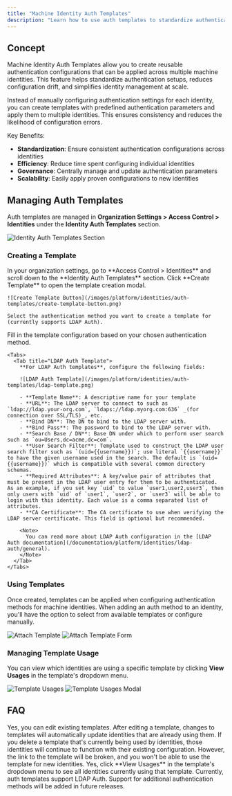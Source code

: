 ```yaml
---
title: "Machine Identity Auth Templates"
description: "Learn how to use auth templates to standardize authentication configurations for machine identities."
---
```


## Concept

Machine Identity Auth Templates allow you to create reusable authentication configurations that can be applied across multiple machine identities. This feature helps standardize authentication setups, reduces configuration drift, and simplifies identity management at scale.

Instead of manually configuring authentication settings for each identity, you can create templates with predefined authentication parameters and apply them to multiple identities. This ensures consistency and reduces the likelihood of configuration errors.

Key Benefits:

- **Standardization**: Ensure consistent authentication configurations across identities
- **Efficiency**: Reduce time spent configuring individual identities
- **Governance**: Centrally manage and update authentication parameters
- **Scalability**: Easily apply proven configurations to new identities

## Managing Auth Templates

Auth templates are managed in **Organization Settings > Access Control > Identities** under the **Identity Auth Templates** section.

![Identity Auth Templates Section](/images/platform/identities/auth-templates/templates-section.png)

### Creating a Template

<Steps>
  <Step title="Navigate to Auth Templates">
    In your organization settings, go to **Access Control > Identities** and scroll down to the **Identity Auth Templates** section.
  </Step>
  
  <Step title="Create a new template">
    Click **Create Template** to open the template creation modal.
    
    ![Create Template Button](/images/platform/identities/auth-templates/create-template-button.png)
    
    Select the authentication method you want to create a template for (currently supports LDAP Auth).
  </Step>
  
  <Step title="Configure template settings">
    Fill in the template configuration based on your chosen authentication method.
    
    <Tabs>
      <Tab title="LDAP Auth Template">
        **For LDAP Auth templates**, configure the following fields:

        ![LDAP Auth Template](/images/platform/identities/auth-templates/ldap-template.png)
        
        - **Template Name**: A descriptive name for your template
        - **URL**: The LDAP server to connect to such as `ldap://ldap.your-org.com`, `ldaps://ldap.myorg.com:636` _(for connection over SSL/TLS)_, etc.
        - **Bind DN**: The DN to bind to the LDAP server with.
        - **Bind Pass**: The password to bind to the LDAP server with.
        - **Search Base / DN**: Base DN under which to perform user search such as `ou=Users,dc=acme,dc=com`.
        - **User Search Filter**: Template used to construct the LDAP user search filter such as `(uid={{username}})`; use literal `{{username}}` to have the given username used in the search. The default is `(uid={{username}})` which is compatible with several common directory schemas.
        - **Required Attributes**: A key/value pair of attributes that must be present in the LDAP user entry for them to be authenticated. As an example, if you set key `uid` to value `user1,user2,user3`, then only users with `uid` of `user1`, `user2`, or `user3` will be able to login with this identity. Each value is a comma separated list of attributes.
        - **CA Certificate**: The CA certificate to use when verifying the LDAP server certificate. This field is optional but recommended.
        
        <Note>
          You can read more about LDAP Auth configuration in the [LDAP Auth documentation](/documentation/platform/identities/ldap-auth/general).
        </Note>
      </Tab>
    </Tabs>
  </Step>
</Steps>

### Using Templates

Once created, templates can be applied when configuring authentication methods for machine identities. When adding an auth method to an identity, you'll have the option to select from available templates or configure manually.

![Attach Template](/images/platform/identities/auth-templates/machine-identity-page.png)
![Attach Template Form](/images/platform/identities/auth-templates/attach-template-form.png)

### Managing Template Usage

You can view which identities are using a specific template by clicking **View Usages** in the template's dropdown menu.

![Template Usages](/images/platform/identities/auth-templates/template-usages.png)
![Template Usages Modal](/images/platform/identities/auth-templates/template-usages-modal.png)

## FAQ

<AccordionGroup>
<Accordion title="Can I modify a template after it's been applied to identities?">
  Yes, you can edit existing templates. After editing a template, changes to templates will automatically update identities that are already using them.
</Accordion>

<Accordion title="What happens if I delete a template that's in use?">
  If you delete a template that's currently being used by identities, those identities will continue to function with their existing configuration. However, the link to the template will be broken, and you won't be able to use the template for new identities.
</Accordion>

<Accordion title="Can I see which identities are using a specific template?">
  Yes, click **View Usages** in the template's dropdown menu to see all identities currently using that template.
</Accordion>

<Accordion title="Do templates support all authentication methods?">
  Currently, auth templates support LDAP Auth. Support for additional authentication methods will be added in future releases.
</Accordion>
</AccordionGroup>